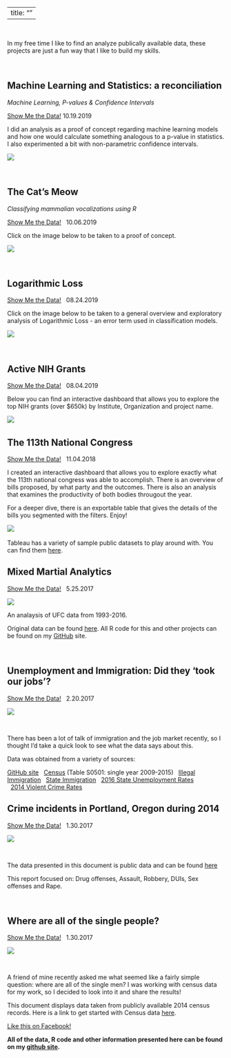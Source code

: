 
---
title: ""
---
&nbsp;
&nbsp;
&nbsp;

In my free time I like to find an analyze publically available data, these projects are just a fun way that I like to build my skills. 

&nbsp;
&nbsp;

## Machine Learning and Statistics: a reconciliation 
*Machine Learning, P-values & Confidence Intervals*


[Show Me the Data!](https://emilyswebber.github.io/ML_Chance/index.html) 10.19.2019

I did an analysis as a proof of concept regarding machine learning models and how one would calculate something analogous to a p-value in statistics.  I also experimented a bit with non-parametric confidence intervals. 

 [![](/Users/emily.webber/Dropbox/Website Dropbox 2/Website/ML_Chance.PNG)](https://emilyswebber.github.io/ML_Chance/)

&nbsp;

## The Cat's Meow 
*Classifying mammalian vocalizations using R*

[Show Me the Data!](https://emilyswebber.github.io/Sound_ML/)
&nbsp;
10.06.2019
&nbsp;

 Click on the image below to be taken to a proof of concept.
 
 [![](/Users/emily.webber/Dropbox/Website Dropbox 2/Website/voc.PNG)](https://emilyswebber.github.io/Sound_ML/)

&nbsp;


## Logarithmic Loss

[Show Me the Data!](https://emilyswebber.github.io/LogLoss/)
&nbsp;
08.24.2019
&nbsp;

 Click on the image below to be taken to a general overview and exploratory analysis of Logarithmic Loss - an error term used in classification models. 
 
 [![](/Users/emily.webber/Dropbox/Website Dropbox 2/Website/LogLoss.PNG)](https://emilyswebber.github.io/LogLoss/)

&nbsp;



## Active NIH Grants
[Show Me the Data!](https://public.tableau.com/profile/emily.webber2042#!/vizhome/NIHGrants2019/Dashboard1)
&nbsp;
08.04.2019
&nbsp;

Below you can find an interactive dashboard that allows you to explore the top NIH grants (over $650k) by Institute, Organization and project name. 

[![](/Users/emily.webber/Dropbox/Website Dropbox 2/Website/NIH.PNG)](https://public.tableau.com/profile/emily.webber2042#!/vizhome/NIHGrants2019/Dashboard1)
&nbsp;

## The 113th National Congress

[Show Me the Data!](https://public.tableau.com/profile/emily.webber2042#!/vizhome/113thCongress_9/Dashboard1)
&nbsp;
11.04.2018
&nbsp;

I created an interactive dashboard that allows you to explore exactly what the 113th national congress was able to accomplish.  There is an overview of bills proposed, by what party and the outcomes.  There is also an analysis that examines the productivity of both bodies througout the year. 

For a deeper dive, there is an exportable table that gives the details of the bills you segmented with the filters.  Enjoy!


[![](/Users/emily.webber/Dropbox/Website Dropbox 2/Website/congress.PNG)](https://public.tableau.com/profile/emily.webber2042#!/vizhome/113thCongress_9/Dashboard1)
&nbsp;

Tableau has a variety of sample public datasets to play around with.  You can find them [here](https://public.tableau.com/en-us/s/resources). 


## Mixed Martial Analytics

[Show Me the Data!](https://emilyswebber.github.io/MMA/)
&nbsp;
5.25.2017
&nbsp;

[![](/Users/emily.webber/Dropbox/Website Dropbox 2/Website/image3.PNG)](https://emilyswebber.github.io/MMA/)

An analaysis of UFC data from 1993-2016. 

Original data can be found [here](https://www.reddit.com/r/datasets/comments/47a7wh/ufc_fights_and_fighter_data/). All R code for this and other projects can be found on my [GitHub](https://github.com/emilyswebber) site. 
&nbsp;


&nbsp;

## Unemployment and Immigration: Did they 'took our jobs'?


[Show Me the Data!](https://emilyswebber.github.io/PopulationData/index.html)
&nbsp;
2.20.2017
&nbsp;

[![](/Users/emily.webber/Dropbox/Website Dropbox 2/Website/Population.PNG)](https://emilyswebber.github.io/PopulationData/) 

&nbsp;

There has been a lot of talk of immigration and the job market recently, so I thought I'd take a quick look to see what the data says about this. 

Data was obtained from a variety of sources:

[GitHub site](https://github.com/emilyswebber)
&nbsp;
[Census](https://factfinder.census.gov/faces/nav/jsf/pages/index.xhtml) (Table S0501: single year 2009-2015)
&nbsp;
[Illegal Immigration](http://immigration.procon.org/view.resource.php?resourceID=000844)
&nbsp;
[State Immigration](http://www.census.gov/data/datasets/2016/demo/popest/nation-total.html)
&nbsp;
[2016 State Unemployment Rates](https://www.bls.gov/web/laus/laumstrk.htm)  
&nbsp;
[2014 Violent Crime Rates](http://www.worldatlas.com/articles/the-most-dangerous-states-in-the-u-s.html)

## Crime incidents in Portland, Oregon during 2014

[Show Me the Data!](https://emilyswebber.github.io/Portland_Crime_2014/)
&nbsp;
1.30.2017
&nbsp;

[![](/Users/emily.webber/Dropbox/Website Dropbox 2/Website/Crime.png)](https://emilyswebber.github.io/Portland_Crime_2014/) 

&nbsp;

The data presented in this document is public data and can be found [here](http://www.civicapps.org/datasets/crime-incidents-2014)

This report focused on: Drug offenses, Assault, Robbery, DUIs, Sex offenses and Rape.

&nbsp;

## Where are all of the single people?

[Show Me the Data!](https://emilyswebber.github.io/Single_People/)
&nbsp;
1.30.2017
&nbsp;


[![](/Users/emily.webber/Dropbox/Website Dropbox 2/Website/Single.png)](https://emilyswebber.github.io/Single_People/) 


&nbsp;

A friend of mine recently asked me what seemed like a fairly simple question: where are all of the single men?  I was working with census data for my work, so I decided to look into it and share the results! 

This document displays data taken from publicly available 2014 census records. Here is a link to get started with Census data [here](https://www.factfinder.census.gov/faces/nav/jsf/pages/download_center.xhtml).




[Like this on Facebook!](https://www.facebook.com/RLData/)


**All of the data, R code and other information presented here can be found on my [github site](https://github.com/emilyswebber).** 


<!--html_preserve-->

<link rel="stylesheet" href="style.css" type="text/css" />
<script>
  (function(i,s,o,g,r,a,m){i['GoogleAnalyticsObject']=r;i[r]=i[r]||function(){
  (i[r].q=i[r].q||[]).push(arguments)},i[r].l=1*new Date();a=s.createElement(o),
  m=s.getElementsByTagName(o)[0];a.async=1;a.src=g;m.parentNode.insertBefore(a,m)
  })(window,document,'script','https://www.google-analytics.com/analytics.js','ga');

  ga('create', 'UA-91308049-1', 'auto');
  ga('send', 'pageview');

</script>



<!-- Go to www.addthis.com/dashboard to customize your tools --> <script type="text/javascript" src="//s7.addthis.com/js/300/addthis_widget.js#pubid=ra-589036a8549be1ce"></script>


<!--/html_preserve-->